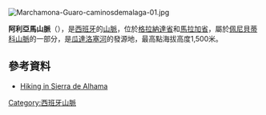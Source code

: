 [[Image:Marchamona-Guaro-caminosdemalaga-01.jpg|right]]
{{Coord|36|57|0|N|4|7|0|W|display=title}}

'''阿利亞馬山脈'''（{{lang-es|Sierra de Alhama}}），是[[西班牙|西班牙]]的[[山脈|山脈]]，位於[[格拉納達省|格拉納達省]]和[[馬拉加省|馬拉加省]]，屬於[[佩尼貝蒂科山脈|佩尼貝蒂科山脈]]的一部分，是[[瓜達洛塞河|瓜達洛塞河]]的發源地，最高點海拔高度1,500米。

==參考資料==
* [http://www.treksierranevada.com/walks/start-point/sierras-de-alhama-tejeda-y-almijara Hiking in Sierra de Alhama]

{{Antarctica-geo-stub}}
[[Category:西班牙山脈|Category:西班牙山脈]]